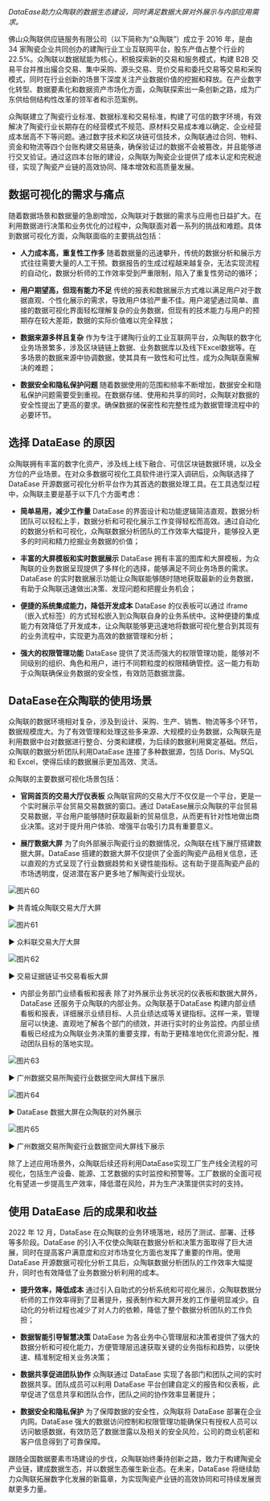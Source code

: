 
*DataEase助力众陶联的数据生态建设，同时满足数据大屏对外展示与内部应用需求。*

佛山众陶联供应链服务有限公司（以下简称为“众陶联”）成立于 2016 年，是由 34 家陶瓷企业共同创办的建陶行业工业互联网平台，股东产值占整个行业的 22.5%。众陶联以数据赋能为核心，积极探索新的交易和服务模式，构建 B2B 交易平台并推出撮合交易、集中采购、源头交易、竞价交易和委托交易等交易和采购模式，同时在行业创新的场景下深度关注产业数据价值的挖掘和释放。在产业数字化转型、数据要素化和数据资产市场化方面，众陶联探索出一条创新之路，成为广东供给侧结构性改革的领军者和示范案例。

众陶联建立了陶瓷行业标准、数据标准和交易标准，构建了可信的数字环境，有效解决了陶瓷行业长期存在的经营模式不规范、原材料交易成本难以确定、企业经营成本居高不下等问题。通过数字技术和区块链可信技术，众陶联通过合同、物料、资金和物流等四个台账构建交易链条，确保验证过的数据不会被篡改，并且能够进行交叉验证。通过这四本台账的建设，众陶联为陶瓷企业提供了成本认定和完税途径，实现了陶瓷产业链的高效协同、降本增效和高质量发展。

## 数据可视化的需求与痛点

随着数据场景和数据量的急剧增加，众陶联对于数据的需求与应用也日益扩大。在利用数据进行决策和业务优化的过程中，众陶联面对着一系列的挑战和难题。具体到数据可视化方面，众陶联面临的主要挑战包括：

- **人力成本高，重复性工作多**  随着数据量的迅速攀升，传统的数据分析和展示方式往往需要大量的人工干预。数据报告的生成过程越来越复杂，无法实现流程的自动化，数据分析师的工作效率受到严重限制，陷入了重复性劳动的循环；

- **用户期望高，但现有能力不足**  传统的报表和数据展示方式难以满足用户对于数据直观、个性化展示的需求，导致用户体验严重不佳。用户渴望通过简单、直接的数据可视化界面轻松理解复杂的业务数据，但现有的技术能力与用户的预期存在较大差距，数据的实际价值难以完全释放；

- **数据来源多样且复杂**  作为专注于建陶行业的工业互联网平台，众陶联的数字化业务场景繁多，涉及区块链链上数据、业务数据库以及线下Excel数据等。在多场景的数据来源中协调数据，使其具有一致性和可比性，成为众陶联亟需解决的难题；

- **数据安全和隐私保护问题**  随着数据使用的范围和频率不断增加，数据安全和隐私保护问题需要受到重视。在数据存储、使用和共享的同时，众陶联对数据的安全性提出了更高的要求。确保数据的保密性和完整性成为数据管理流程中的必要环节。

## 选择 DataEase 的原因

众陶联拥有丰富的数字化资产，涉及线上线下融合、可信区块链数据环境，以及全方位的产业场景。在对众多数据可视化工具软件进行深入调研后，众陶联选择了 DataEase 开源数据可视化分析平台作为其首选的数据处理工具。在工具选型过程中，众陶联主要是基于以下几个方面考虑：

- **简单易用，减少工作量**  DataEase 的界面设计和功能逻辑简洁直观，数据分析团队可以轻松上手，数据分析和可视化展示工作变得轻松而高效。通过自动化的数据分析和可视化，众陶联数据分析团队的工作效率大幅提升，能够投入更多的时间和精力挖掘业务数据的价值；

- **丰富的大屏模板和实时数据展示**  DataEase 拥有丰富的图库和大屏模板，为众陶联的业务数据呈现提供了多样化的选择，能够满足不同业务场景的需求。DataEase 的实时数据展示功能让众陶联能够随时随地获取最新的业务数据，有助于众陶联迅速做出决策、发现问题和把握业务机会；

- **便捷的系统集成能力，降低开发成本**  DataEase 的仪表板可以通过 iframe（嵌入式标签）的方式轻松嵌入到众陶联自身的业务系统中。这种便捷的集成能力有效降低了开发成本，让众陶联能够更迅速地将数据可视化整合到其现有的业务流程中，实现更为高效的数据管理和分析；

- **强大的权限管理功能**  DataEase 提供了灵活而强大的权限管理功能，能够对不同级别的组织、角色和用户，进行不同颗粒度的权限精确管控。这一能力有助于众陶联确保业务数据的安全性，有效防范数据泄露。

## DataEase在众陶联的使用场景

众陶联的数据环境相对复杂，涉及到设计、采购、生产、销售、物流等多个环节，数据规模庞大。为了有效管理和处理这些多来源、大规模的业务数据，众陶联先是利用数据中台对数据进行整合、分类和建模，为后续的数据利用奠定基础。然后，众陶联的数据分析团队利用DataEase 连接了多种数据源，包括 Doris、MySQL 和 Excel，使得后续的数据展示更加高效、灵活。

众陶联的主要数据可视化场景包括：

- **官网首页的交易大厅仪表板**  众陶联官网的交易大厅不仅仅是一个平台，更是一个实时展示平台贸易交易数据的窗口。通过 DataEase展示众陶联的平台贸易交易数据，平台用户能够随时获取最新的贸易信息，从而更有针对性地做出商业决策。这对于提升用户体验、增强平台吸引力具有重要意义。

- **展厅数据大屏**  为了向外部展示陶瓷行业的数据情况，众陶联在线下展厅搭建数据大屏。DataEase 搭建的数据大屏不仅提供了全面的陶瓷产品相关信息，还以直观的方式呈现了行业数据趋势和关键性能指标。这有助于提高陶瓷产品的市场透明度，促进潜在客户更多地了解陶瓷行业现状。

![图片60](/whitepaper/图片60.png "共青城众陶联交易大厅大屏")

▶ 共青城众陶联交易大厅大屏

![图片61](/whitepaper/图片61.png "众料联交易大厅大屏")

▶ 众料联交易大厅大屏

![图片62](/whitepaper/图片62.png "交易证据链证书交易看板大屏")

▶ 交易证据链证书交易看板大屏

- 内部业务部门业绩看板和报表  除了对外展示业务状况的仪表板和数据大屏外，DataEase 还服务于众陶联的内部业务。众陶联基于DataEase 构建内部业绩看板和报表，详细展示业绩目标、人员业绩达成等关键指标。这样一来，管理层可以快速、直观地了解各个部门的绩效，并进行实时的业务监控。内部业绩看板已经成为众陶联业务决策的重要支撑，有助于更精准地优化资源分配，推动团队目标的落地实现。

![图片63](/whitepaper/图片63.png "广州数据交易所陶瓷行业")

▶ 广州数据交易所陶瓷行业数据空间大屏线下展示

![图片64](/whitepaper/图片64.png "DataEase 数据大屏在众陶联的对外展示")

▶ DataEase 数据大屏在众陶联的对外展示

![图片65](/whitepaper/图片65.png "广州数据交易所陶瓷行业")

▶ 广州数据交易所陶瓷行业数据空间大屏线下展示

除了上述应用场景外，众陶联后续还将利用DataEase实现工厂生产线全流程的可视化，包括生产设备、能源、工艺数据的实时监控和预警等。工厂数据的全面可视化有望进一步提高生产效率，降低潜在风险，并为生产决策提供实时的支持。

## 使用 DataEase 后的成果和收益

2022 年 12 月，DataEase 在众陶联的业务环境落地，经历了测试、部署、迁移等多阶段。DataEase 的引入不仅使众陶联在数据分析和决策方面取得了巨大进展，同时在提高客户满意度和应对市场变化方面也发挥了重要的作用。使用 DataEase 开源数据可视化分析工具后，众陶联数据分析团队的工作效率大幅提升，同时也有效降低了业务数据分析利用的成本。

- **提升效率，降低成本**  通过引入自助式的分析系统和可视化展示，众陶联数据分析师的工作效率得到了显著提升，报表制作和大屏开发的工作量明显减少。自动化的分析过程也减少了对人力的依赖，降低了整个数据分析团队的工作负担；

- **数据智能引导智慧决策**  DataEase 为各业务中心管理层和决策者提供了强大的数据分析和可视化能力，方便管理层迅速获取关键的业务指标和趋势，以便快速、精准制定相关业务决策；

- **数据共享促进团队协作**  众陶联通过 DataEase 实现了各部门和团队之间的实时数据共享。团队成员可以利用 DataEase 平台创建自定义的报告和仪表板，此举促进了信息共享和团队合作，团队之间的协作效率显著提升；

- **数据安全和隐私保护**  为了保障数据的安全性，众陶联将  DataEase 部署在企业内网。DataEase 强大的数据访问控制和权限管理功能确保只有授权人员可以访问敏感数据，有效防范了数据泄露以及相关的安全风险，公司的商业机密和客户信息得到了可靠保障。

跟随全国数据要素市场建设的步伐，众陶联始终秉持创新之路，致力于构建陶瓷全产业链，建成数据生态，并以数据生态催生新业态。在未来，DataEase 将继续助力众陶联拓展数字化发展的新篇章，为实现陶瓷产业链的高效协同和可持续发展贡献更多力量。

